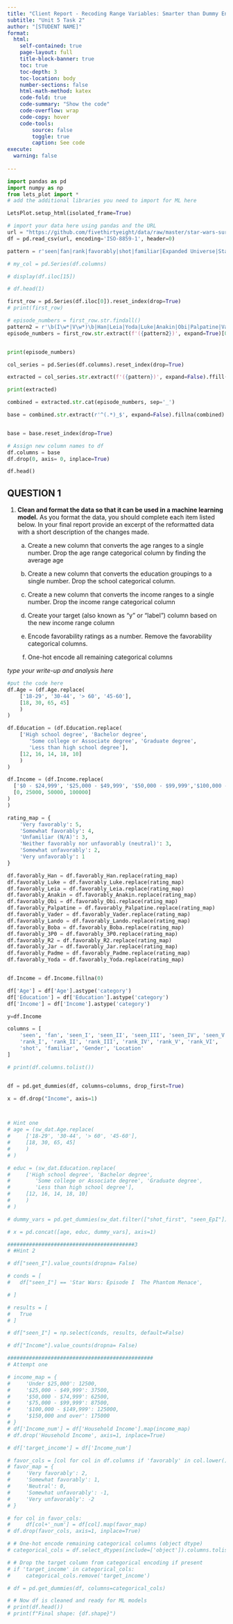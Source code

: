 ```yaml
---
title: "Client Report - Recoding Range Variables: Smarter than Dummy Encoding"
subtitle: "Unit 5 Task 2"
author: "[STUDENT NAME]"
format:
  html:
    self-contained: true
    page-layout: full
    title-block-banner: true
    toc: true
    toc-depth: 3
    toc-location: body
    number-sections: false
    html-math-method: katex
    code-fold: true
    code-summary: "Show the code"
    code-overflow: wrap
    code-copy: hover
    code-tools:
        source: false
        toggle: true
        caption: See code
execute: 
  warning: false
    
---
```


```python
import pandas as pd 
import numpy as np
from lets_plot import *
# add the additional libraries you need to import for ML here

LetsPlot.setup_html(isolated_frame=True)
```


```python
# import your data here using pandas and the URL
url = "https://github.com/fivethirtyeight/data/raw/master/star-wars-survey/StarWars.csv"
df = pd.read_csv(url, encoding='ISO-8859-1', header=0)

pattern = r'seen|fan|rank|favorably|shot|familiar|Expanded Universe|Star Trek|Gender|Age|Income|Education|Location' 

# my_col = pd.Series(df.columns)

# display(df.iloc[15])

# df.head(1)

first_row = pd.Series(df.iloc[0]).reset_index(drop=True)
# print(first_row)

# episode_numbers = first_row.str.findall()
pattern2 = r'\b(I\w*|V\w*)\b|Han|Leia|Yoda|Luke|Anakin|Obi|Palpatine|Vader|Lando|Boba|3P0|R2|Jar|Padme'
episode_numbers = first_row.str.extract(f'({pattern2})', expand=True)[0].fillna("")


print(episode_numbers)

col_series = pd.Series(df.columns).reset_index(drop=True)

extracted = col_series.str.extract(f'({pattern})', expand=False).ffill().fillna("")

print(extracted)

combined = extracted.str.cat(episode_numbers, sep='_')

base = combined.str.extract(r'^(.*)_$', expand=False).fillna(combined)


base = base.reset_index(drop=True)

# Assign new column names to df
df.columns = base
df.drop(0, axis= 0, inplace=True)

df.head()
```

## QUESTION 1

1. __Clean and format the data so that it can be used in a machine learning model.__ As you format the data, you should complete each item listed below. In your final report provide an excerpt of the reformatted data with a short description of the changes made.  

    a. Create a new column that converts the age ranges to a single number. Drop the age range categorical column by finding the average age 
    a. Create a new column that converts the education groupings to a single number. Drop the school categorical column. 
    a. Create a new column that converts the income ranges to a single number. Drop the income range categorical column 

    a. Create your target (also known as “y” or “label”) column based on the new income range column  
    a. Encode favorability ratings as a number. Remove the favorability categorical columns.
    a. One-hot encode all remaining categorical columns

_type your write-up and analysis here_

```python
#put the code here
df.Age = (df.Age.replace(
    ['18-29', '30-44', '> 60', '45-60'],
    [18, 30, 65, 45]
    )
)

df.Education = (df.Education.replace(
    ['High school degree', 'Bachelor degree',
       'Some college or Associate degree', 'Graduate degree',
       'Less than high school degree'],
    [12, 16, 14, 18, 10]
    )
)

df.Income = (df.Income.replace(
  ['$0 - $24,999', '$25,000 - $49,999', '$50,000 - $99,999','$100,000 - $149,999'],
  [0, 25000, 50000, 100000]
)
)

rating_map = {
    'Very favorably': 5,
    'Somewhat favorably': 4,
    'Unfamiliar (N/A)': 3,
    'Neither favorably nor unfavorably (neutral)': 3,
    'Somewhat unfavorably': 2,
    'Very unfavorably': 1
}

df.favorably_Han = df.favorably_Han.replace(rating_map)
df.favorably_Luke = df.favorably_Luke.replace(rating_map)
df.favorably_Leia = df.favorably_Leia.replace(rating_map)
df.favorably_Anakin = df.favorably_Anakin.replace(rating_map)
df.favorably_Obi = df.favorably_Obi.replace(rating_map)
df.favorably_Palpatine = df.favorably_Palpatine.replace(rating_map)
df.favorably_Vader = df.favorably_Vader.replace(rating_map)
df.favorably_Lando = df.favorably_Lando.replace(rating_map)
df.favorably_Boba = df.favorably_Boba.replace(rating_map)
df.favorably_3P0 = df.favorably_3P0.replace(rating_map)
df.favorably_R2 = df.favorably_R2.replace(rating_map)
df.favorably_Jar = df.favorably_Jar.replace(rating_map)
df.favorably_Padme = df.favorably_Padme.replace(rating_map)
df.favorably_Yoda = df.favorably_Yoda.replace(rating_map)


df.Income = df.Income.fillna(0)

df['Age'] = df['Age'].astype('category')
df['Education'] = df['Education'].astype('category')
df['Income'] = df['Income'].astype('category')

y=df.Income

columns = [
    'seen', 'fan', 'seen_I', 'seen_II', 'seen_III', 'seen_IV', 'seen_V', 'seen_VI',
    'rank_I', 'rank_II', 'rank_III', 'rank_IV', 'rank_V', 'rank_VI',
    'shot', 'familiar', 'Gender', 'Location'
]

# print(df.columns.tolist())


df = pd.get_dummies(df, columns=columns, drop_first=True)

x = df.drop("Income", axis=1)




```

```python
# Hint one
# age = (sw_dat.Age.replace(
#     ['18-29', '30-44', '> 60', '45-60'],
#     [18, 30, 65, 45]
#     )
# )

# educ = (sw_dat.Education.replace(
#     ['High school degree', 'Bachelor degree',
#        'Some college or Associate degree', 'Graduate degree',
#        'Less than high school degree'],
#     [12, 16, 14, 18, 10]
#     )
# )

# dummy_vars = pd.get_dummies(sw_dat.filter(["shot_first", "seen_EpI"]))*1

# x = pd.concat([age, educ, dummy_vars], axis=1)

#########################################3
# #Hint 2 

# df["seen_I"].value_counts(dropna= False)

# conds = [
#   df["seen_I"] == 'Star Wars: Episode I  The Phantom Menace',

# ]

# results = [
#   True
# ]

# df["seen_I"] = np.select(conds, results, default=False)

# df["Income"].value_counts(dropna= False)

###############################################
# Attempt one 

# income_map = {
#     'Under $25,000': 12500,
#     '$25,000 - $49,999': 37500,
#     '$50,000 - $74,999': 62500,
#     '$75,000 - $99,999': 87500,
#     '$100,000 - $149,999': 125000,
#     '$150,000 and over': 175000
# }
# df['Income_num'] = df['Household Income'].map(income_map)
# df.drop('Household Income', axis=1, inplace=True)

# df['target_income'] = df['Income_num']

# favor_cols = [col for col in df.columns if 'favorably' in col.lower()]
# favor_map = {
#     'Very favorably': 2,
#     'Somewhat favorably': 1,
#     'Neutral': 0,
#     'Somewhat unfavorably': -1,
#     'Very unfavorably': -2
# }

# for col in favor_cols:
#     df[col+'_num'] = df[col].map(favor_map)
# df.drop(favor_cols, axis=1, inplace=True)

# # One-hot encode remaining categorical columns (object dtype)
# categorical_cols = df.select_dtypes(include=['object']).columns.tolist()

# # Drop the target column from categorical encoding if present
# if 'target_income' in categorical_cols:
#     categorical_cols.remove('target_income')

# df = pd.get_dummies(df, columns=categorical_cols)

# # Now df is cleaned and ready for ML models
# print(df.head())
# print(f"Final shape: {df.shape}")

```

